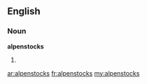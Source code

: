 ==English==

===Noun===
'''alpenstocks'''

# {{plural of|[[alpenstock]]}}

[[ar:alpenstocks]]
[[fr:alpenstocks]]
[[my:alpenstocks]]
